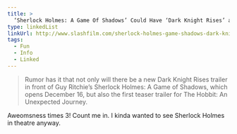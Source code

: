 ```yaml
---
title: >
  ‘Sherlock Holmes: A Game Of Shadows’ Could Have ‘Dark Knight Rises’ and ‘Hobbit’ Trailers Attached
type: linkedList
linkUrl: http://www.slashfilm.com/sherlock-holmes-game-shadows-dark-knight-rises-hobbit-trailers-attached/
tags:
  - Fun
  - Info
  - Linked
---
```


> Rumor has it that not only will there be a new Dark Knight Rises trailer in front of Guy Ritchie’s Sherlock Holmes: A Game of Shadows, which opens December 16, but also the first teaser trailer for The Hobbit: An Unexpected Journey.

Aweomsness times 3! Count me in. I kinda wanted to see Sherlock Holmes in theatre anyway.

